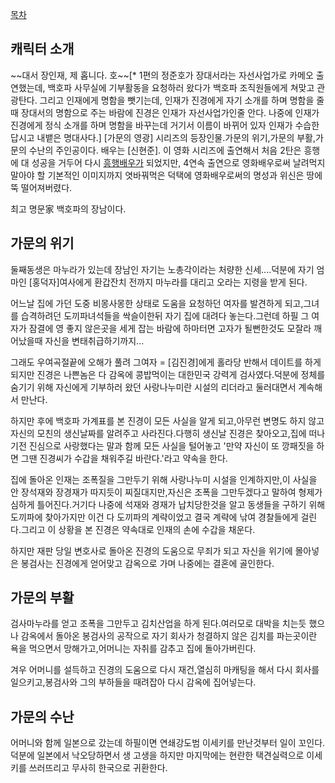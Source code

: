 [[목차]]

== 캐릭터 소개 ==
~~대서 장인재, 제 홉니다. 호~~[* 1편의 정준호가 장대서라는 자선사업가로 카메오 출연했는데, 백호파 사무실에 기부활동을 요청하러 왔다가 백호파 조직원들에게 쳐맞고 관광탄다. 그리고 인재에게 명함을 뺏기는데, 인재가 진경에게 자기 소개를 하며 명함을 줄 때 장대서의 명함으로 주는 바람에 진경은 인재가 자선사업가인줄 안다. 나중에 인재가 진경에게 정식 소개를 하며 명함을 바꾸는데 거기서 이름이 바뀌어 있자 인재가 수습한답시고 내뱉은 명대사다.] [가문의 영광] 시리즈의 등장인물.가문의 위기,가문의 부활,가문의 수난의 주인공이다. 배우는 [신현준]. 이 영화 시리즈에 출연해서 처음 2탄은 흥행에 대 성공을 거두어 다시 [[흥행배우]]가 되었지만, 4연속 출연으로 영화배우로써 날려먹지 말아야 할 기본적인 이미지까지 엿바꿔먹은 덕택에 영화배우로써의 명성과 위신은 땅에 뚝 떨어져버렸다. 

최고 명문家 백호파의 장남이다.
== 가문의 위기 ==
둘째동생은 마누라가 있는데 장남인 자기는 노총각이라는 처량한 신세....덕분에 자기 엄마인 [홍덕자]여사에게 환갑잔치 전까지 마누라를 대리고 오라는 지령을 받게 된다.

어느날 집에 가던 도중 비몽사몽한 상태로 도움을 요청하던 여자를 발견하게 되고,그녀를 습격하려던 도끼파녀석들을 싹슬이한뒤 자기 집에 대려다 놓는다.그런데 하필 그 여자가 잠결에 영 좋지 않은곳을 세게 잡는 바람에 하마터면 고자가 될뻔한것도 모잘라 깨어났을때 자신을 변태취급하기까지...

그래도 우여곡절끝에 오해가 풀려 그여자 = [김진경]에게 홀라당 반해서 데이트를 하게 되지만 진경은 나쁜놈은 다 감옥에 콩밥먹이는 대한민국 강력게 검사였다.덕분에 정체를 숨기기 위해 자신에게 기부하러 왔던 사랑나누미란 시설의 리더라고 둘러대면서 계속해서 만난다.

하지만 후에 백호파 가계표를 본 진경이 모든 사실을 알게 되고,아무런 변명도 하지 않고 자신의 모친의 생신날짜를 알려주고 사라진다.다행히 생신날 진경은 찾아오고,집에 떠나기전 진심으로 사랑했다는 말과 함께 모든 사실을 털어놓고 '만약 자신이 또 깡패짓을 하면 그땐 진경씨가 수갑을 채워주길 바란다.'라고 약속을 한다.

집에 돌아온 인재는 조폭질을 그만두기 위해 사랑나누미 시설을 인계하지만,이 사실을 안 장석재와 장경재가 따지듯이 찌질대지만,자신은 조폭을 그만두겠다고 말하여 형제가 심하게 틀어진다.거기다 나중에 석재와 경재가 납치당한것을 알고 동생들을 구하기 위해 도끼파에 찾아가지만 이건 다 도끼파의 계략이었고 결국 계략에 낚여 경찰들에게 걸린다.그리고 이 상황을 본 진경은 약속대로 인재의 손에 수갑을 채운다.


하지만 재판 당일 변호사로 돌아온 진경의 도움으로 무죄가 되고 자신을 위기에 몰아넣은 봉검사는 진경에게 얻어맞고 감옥으로 가며 나중에는 결혼에 골인한다.

== 가문의 부활 ==
검사마누라를 얻고 조폭을 그만두고 김치산업을 하게 된다.여러모로 대박을 치는듯 했으나 감옥에서 돌아온 봉검사의 공작으로 자기 회사가 청결하지 않은 김치를 파는곳이란 욕을 먹으면서 망해가고,어머니는 자취를 감추고 집에 돌아가버린다.

겨우 어머니를 설득하고 진경의 도움으로 다시 재건,열심히 마캐팅을 해서 다시 회사를 일으키고,봉검사와 그의 부하들을 때려잡아 다시 감옥에 집어넣는다.

== 가문의 수난 ==
어머니와 함께 일본으로 갔는데 하필이면 연쇄강도범 이세키를 만난것부터 일이 꼬인다.덕분에 일본에서 낙오당하면서 생 고생을 하지만 마지막에는 현란한 택견실력으로 이세키를 쓰러뜨리고 무사히 한국으로 귀환한다.
